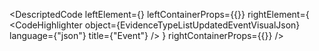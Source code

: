 
<DescriptedCode
  leftElement={<EvidenceTypeListUpdatedEventDesc />}
  leftContainerProps={{}}
  rightElement={
    <CodeHighlighter
      object={EvidenceTypeListUpdatedEventVisualJson}
      language={"json"}
      title={"Event"}
    />
  }
  rightContainerProps={{}}
/>
